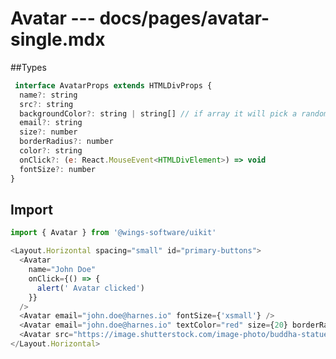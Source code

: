 # Avatar --- docs/pages/avatar-single.mdx

##Types

```js
 interface AvatarProps extends HTMLDivProps {
  name?: string
  src?: string
  backgroundColor?: string | string[] // if array it will pick a random colour from the group
  email?: string
  size?: number
  borderRadius?: number
  color?: string
  onClick?: (e: React.MouseEvent<HTMLDivElement>) => void
  fontSize?: number
}
```

## Import

```js
import { Avatar } from '@wings-software/uikit'
```

```js live=true
<Layout.Horizontal spacing="small" id="primary-buttons">
  <Avatar
    name="John Doe"
    onClick={() => {
      alert(' Avatar clicked')
    }}
  />
  <Avatar email="john.doe@harnes.io" fontSize={'xsmall'} />
  <Avatar email="john.doe@harnes.io" textColor="red" size={20} borderRadius={25} />
  <Avatar src="https://image.shutterstock.com/image-photo/buddha-statue-hyderabadhyderabadindia-260nw-1366155431.jpg" />
</Layout.Horizontal>
```
